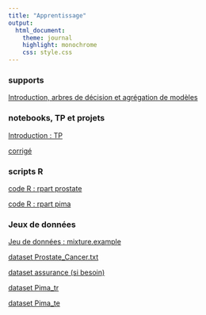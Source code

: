 ```yaml
---
title: "Apprentissage"
output:
  html_document:
    theme: journal
    highlight: monochrome
    css: style.css
---
```

### supports

[Introduction, arbres de décision et agrégation de modèles](http://masedki.github.io/enseignements/pdfs/apprentissage/apprentissage.pdf)

<!-- [Régression (linéaire ou logistique) pénalisée](http://masedki.github.io/enseignements/pdfs/apprentissage/reg_pen.pdf) -->


### notebooks, TP et projets 
[Introduction : TP](http://masedki.github.io/enseignements/pdfs/apprentissage/tp_intro.pdf) 

[corrigé](http://masedki.github.io/enseignements/rcode/apprentissage/tp_intro.R)
<!-- [supports :  arbres et agrégation de modèles](http://masedki.github.io/enseignements/pdfs/apprentissage/arbres.pdf) -->

<!-- [supports :  svm](http://masedki.github.io/enseignements/pdfs/apprentissage/svm.pdf) -->

<!-- [supports :  lda, qda et Bayes naïf](http://masedki.github.io/enseignements/pdfs/apprentissage/lda_qda_bayes.pdf) -->

<!-- [supports :  Apprentissage non-supervisé](http://masedki.github.io/enseignements/pdfs/apprentissage/unsupervised.pdf) -->

<!-- [supports :  réseaux de neurones](http://masedki.github.io/enseignements/pdfs/apprentissage/nn.pdf) -->

<!-- [TP :  classification d'images mnist](http://masedki.github.io/enseignements/pdfs/apprentissage/m2sds_mnist.pdf) -->

<!-- [Projet : apprentissage par transfert](http://masedki.github.io/enseignements/apprentissage/Projet1920.html) -->

<!-- ### notebooks python et R  -->

<!-- [notebook mixture](http://masedki.github.io/enseignements/apprentissage/mixture.html) -->

<!-- [notebook régression linéaire](http://masedki.github.io/enseignements/apprentissage/Regression.html) -->

<!-- [notebook régression logistique](http://masedki.github.io/enseignements/apprentissage/logistique.html) -->

<!-- [notebook rf régression](http://masedki.github.io/enseignements/apprentissage/rf_reg.html) -->

<!-- [notebook rf classif](http://masedki.github.io/enseignements/apprentissage/rf_classif.html) -->

<!-- [notebook boost régression](http://masedki.github.io/enseignements/apprentissage/boost_reg.html) -->

<!-- [notebook boost classif](http://masedki.github.io/enseignements/apprentissage/boost_classif.html) -->

<!-- [notebook kmeans et CAH](http://masedki.github.io/enseignements/apprentissage/clustering.html) -->

<!-- [notebook Génétique des populations](http://masedki.github.io/enseignements/apprentissage/GenPopTP.html) -->


### scripts R 

[code R : rpart prostate](http://masedki.github.io/enseignements/rcode/apprentissage/rpart_prostate.R)

[code R : rpart pima](http://masedki.github.io/enseignements/rcode/apprentissage/rpart_pima.R) 

<!-- [code R : rf prostate](http://masedki.github.io/enseignements/rcode/apprentissage/rf_reg.R) -->

<!-- [code R : rf pima](http://masedki.github.io/enseignements/rcode/apprentissage/rf_classif.R) -->

<!-- [code R : rf prostate](http://masedki.github.io/enseignements/rcode/apprentissage/rf_reg.R) -->

<!-- [code R : rf pima](http://masedki.github.io/enseignements/rcode/apprentissage/rf_classif.R) -->

<!-- [code R : boost prostate](http://masedki.github.io/enseignements/rcode/apprentissage/boost_reg.R) -->

<!-- [code R : boost pima](http://masedki.github.io/enseignements/rcode/apprentissage/boost_classif.R) -->

<!-- [code R : svr prostate](http://masedki.github.io/enseignements/rcode/apprentissage/svr_reg.R) -->

<!-- [code R : svm pima](http://masedki.github.io/enseignements/rcode/apprentissage/svm_classif.R) -->

<!-- [code R : clustering spectral sur spirals ](http://masedki.github.io/enseignements/rcode/apprentissage/spirals.R) -->


<!-- [caret : modèles disponibles](https://topepo.github.io/caret/available-models.html) -->

### Jeux de données 

[Jeu de données : mixture.example](http://masedki.github.io/enseignements/datasets/mixture_example.rda)

<!-- [dataset mixture.txt](http://masedki.github.io/enseignements/datasets/mixture.txt) -->

[dataset Prostate_Cancer.txt](http://masedki.github.io/enseignements/datasets/Prostate_Cancer.txt)

<!-- [dataset Framingham](http://masedki.github.io/enseignements/datasets/framingham.csv) -->

[dataset assurance (si besoin)](http://masedki.github.io/enseignements/datasets/insurance.rda)

[dataset Pima_tr](http://masedki.github.io/enseignements/datasets/Pima_tr.rda) 

[dataset Pima_te](http://masedki.github.io/enseignements/datasets/Pima_te.rda)

<!-- [dataset NCI60](http://masedki.github.io/enseignements/datasets/nci_data.csv) -->

<!-- [labels NCI60](http://masedki.github.io/enseignements/datasets/nci_label.txt) -->

<!-- [dataset leukemia](https://web.stanford.edu/~hastie/CASI_files/DATA/leukemia.html) -->
